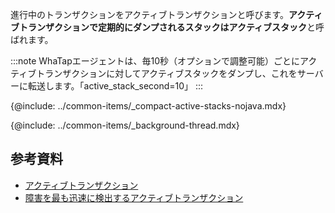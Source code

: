 進行中のトランザクションをアクティブトランザクションと呼びます。**アクティブトランザクションで定期的にダンプされるスタックはアクティブスタック**と呼ばれます。

:::note
WhaTapエージェントは、毎10秒（オプションで調整可能）ごとにアクティブトランザクションに対してアクティブスタックをダンプし、これをサーバーに転送します。「active_stack_second=10」
:::

{@include: ../common-items/_compact-active-stacks-nojava.mdx}

{@include: ../common-items/_background-thread.mdx} 

## 参考資料

-   [アクティブトランザクション](https://brunch.co.kr/@leedongins/152)  
-   [障害を最も迅速に検出するアクティブトランザクション](https://brunch.co.kr/@leedongins/31)
